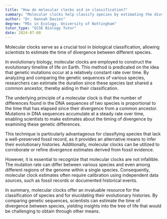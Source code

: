 ```yaml
---
title: "How do molecular clocks aid in classification?"
summary: "Molecular clocks help classify species by estimating the divergence time between them, offering insights into evolutionary relationships and timelines."
author: "Dr. Hannah Davies"
degree: "MSc in Ecology, University of Nottingham"
tutor_type: "GCSE Biology Tutor"
date: 2024-07-08
---
```


Molecular clocks serve as a crucial tool in biological classification, allowing scientists to estimate the time of divergence between different species.

In evolutionary biology, molecular clocks are employed to construct the evolutionary timeline of life on Earth. This method is predicated on the idea that genetic mutations occur at a relatively constant rate over time. By analyzing and comparing the genetic sequences of various species, researchers can estimate the duration since these species last shared a common ancestor, thereby aiding in their classification.

The underlying principle of a molecular clock is that the number of differences found in the DNA sequences of two species is proportional to the time that has elapsed since their divergence from a common ancestor. Mutations in DNA sequences accumulate at a steady rate over time, enabling scientists to make estimates about the timing of divergence by examining these genetic differences.

This technique is particularly advantageous for classifying species that lack a well-preserved fossil record, as it provides an alternative means to infer their evolutionary histories. Additionally, molecular clocks can be utilized to corroborate or refine divergence estimates derived from fossil evidence.

However, it is essential to recognize that molecular clocks are not infallible. The mutation rate can differ between various species and even among different regions of the genome within a single species. Consequently, molecular clock estimates often require calibration using independent data sources, such as fossil records or documented historical events.

In summary, molecular clocks offer an invaluable resource for the classification of species and for elucidating their evolutionary histories. By comparing genetic sequences, scientists can estimate the time of divergence between species, yielding insights into the tree of life that would be challenging to obtain through other means.
    